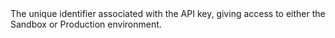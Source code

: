   

  
<ResponseField name="ClientId" type="string" default="">    
The unique identifier associated with the API key, giving access to either the Sandbox or Production environment.   

<Expandable title="properties">  

</Expandable> 
</ResponseField>